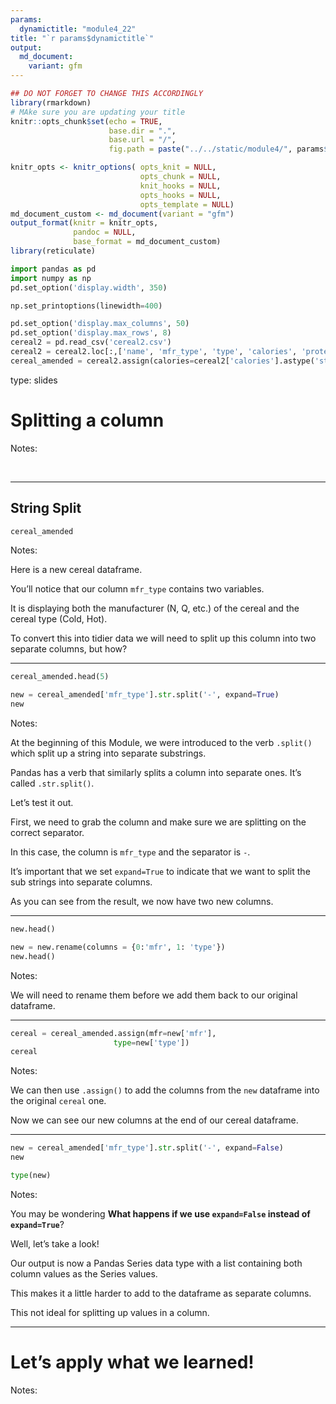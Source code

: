 ```yaml
---
params:
  dynamictitle: "module4_22"
title: "`r params$dynamictitle`"
output: 
  md_document:
    variant: gfm
---
```



```r
## DO NOT FORGET TO CHANGE THIS ACCORDINGLY 
library(rmarkdown)
# MAke sure you are updating your title 
knitr::opts_chunk$set(echo = TRUE,
                      base.dir = ".", 
                      base.url = "/",
                      fig.path = paste("../../static/module4/", params$dynamictitle,"/", sep = ""))

knitr_opts <- knitr_options( opts_knit = NULL,
                             opts_chunk = NULL,
                             knit_hooks = NULL,
                             opts_hooks = NULL,
                             opts_template = NULL)
md_document_custom <- md_document(variant = "gfm")
output_format(knitr = knitr_opts,
              pandoc = NULL,
              base_format = md_document_custom)
library(reticulate)

```


```python
import pandas as pd
import numpy as np
pd.set_option('display.width', 350)

np.set_printoptions(linewidth=400)

pd.set_option('display.max_columns', 50)
pd.set_option('display.max_rows', 8)
cereal2 = pd.read_csv('cereal2.csv')
cereal2 = cereal2.loc[:,['name', 'mfr_type', 'type', 'calories', 'protein','fiber', 'fat',  'carbo',  'rating' ]].assign(hot=cereal2['type'] == 'Hot').drop(columns='type')
cereal_amended = cereal2.assign(calories=cereal2['calories'].astype('str'))
```


type: slides


# Splitting a column

Notes: 

<br>

---

## String Split 

```python
cereal_amended
```



Notes: 

Here is a new cereal dataframe. 

You'll notice that our column `mfr_type` contains two variables.

It is displaying both the manufacturer (N, Q, etc.) of the cereal and the cereal type (Cold, Hot). 

To convert this into tidier data we will need to split up this column into two separate columns, but how?



---

```python
cereal_amended.head(5)
```


```python
new = cereal_amended['mfr_type'].str.split('-', expand=True)
new 
```

Notes: 

At the beginning of this Module, we were introduced to the verb `.split()` which split up a string into separate substrings. 

Pandas has a verb that similarly splits a column into separate ones. It's called `.str.split()`.

Let's test it out.

First, we need to grab the column and make sure we are splitting on the correct separator. 

In this case, the column is `mfr_type` and the separator is `-`.   

It's important that we set `expand=True` to indicate that we want to split the sub strings into separate columns.

As you can see from the result, we now have two new columns.

---

```python
new.head()
```

```python
new = new.rename(columns = {0:'mfr', 1: 'type'})
new.head()
```


Notes: 

We will need to rename them before we add them back to our original dataframe. 

---




```python
cereal = cereal_amended.assign(mfr=new['mfr'],
                       type=new['type'])
cereal
```



Notes: 

We can then use `.assign()` to add the columns from the `new` dataframe into the original `cereal` one.

Now we can see our new columns at the end of our cereal dataframe.

---

```python
new = cereal_amended['mfr_type'].str.split('-', expand=False)
new 
```


```python
type(new)
```



Notes:

You may be wondering **What happens if we use `expand=False` instead of `expand=True`**? 

Well, let's take a look!

Our output is now a Pandas Series data type with a list containing both column values as the Series values.

This makes it a little harder to add to the dataframe as separate columns. 

This not ideal for splitting up values in a column.  

---

# Let’s apply what we learned!

Notes: 

<br>